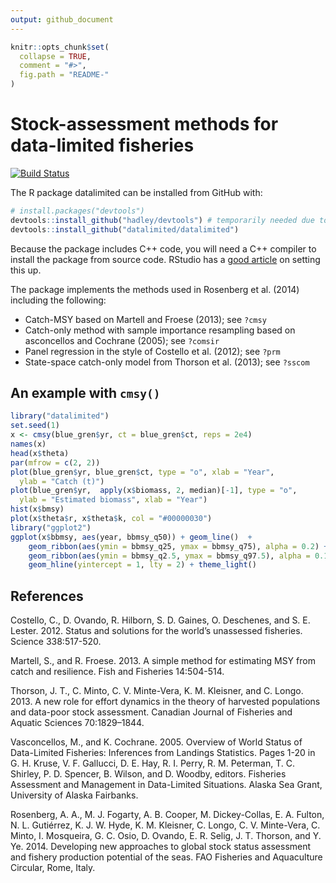 ```yaml
---
output: github_document
---
```


<!-- README.md is generated from README.Rmd. Please edit that file -->

```r
knitr::opts_chunk$set(
  collapse = TRUE,
  comment = "#>",
  fig.path = "README-"
)
```

# Stock-assessment methods for data-limited fisheries

[![Build Status](https://magnum.travis-ci.com/datalimited/datalimited.svg?token=QExyQi6ySw3SZD4gggYN&branch=master)](https://magnum.travis-ci.com/datalimited/datalimited)

The R package datalimited can be installed from GitHub with:

```r
# install.packages("devtools")
devtools::install_github("hadley/devtools") # temporarily needed due to a bug 
devtools::install_github("datalimited/datalimited")
```

Because the package includes C++ code, you will need a C++ compiler to install the package from source code. RStudio has a [good article](https://support.rstudio.com/hc/en-us/articles/200486498-Package-Development-Prerequisites) on setting this up.

The package implements the methods used in Rosenberg et al. (2014) including the following:

- Catch-MSY based on Martell and Froese (2013); see `?cmsy`
- Catch-only method with sample importance resampling based on asconcellos and Cochrane (2005); see `?comsir`
- Panel regression in the style of Costello et al. (2012); see `?prm`
- State-space catch-only model from Thorson et al. (2013); see `?sscom`

## An example with `cmsy()`

```r
library("datalimited")
set.seed(1)
x <- cmsy(blue_gren$yr, ct = blue_gren$ct, reps = 2e4)
names(x)
head(x$theta)
par(mfrow = c(2, 2))
plot(blue_gren$yr, blue_gren$ct, type = "o", xlab = "Year", 
  ylab = "Catch (t)")
plot(blue_gren$yr,  apply(x$biomass, 2, median)[-1], type = "o",
  ylab = "Estimated biomass", xlab = "Year")
hist(x$bmsy)
plot(x$theta$r, x$theta$k, col = "#00000030")
library("ggplot2")
ggplot(x$bbmsy, aes(year, bbmsy_q50)) + geom_line()  +
    geom_ribbon(aes(ymin = bbmsy_q25, ymax = bbmsy_q75), alpha = 0.2) +
    geom_ribbon(aes(ymin = bbmsy_q2.5, ymax = bbmsy_q97.5), alpha = 0.1) +
    geom_hline(yintercept = 1, lty = 2) + theme_light()
```

## References

Costello, C., D. Ovando, R. Hilborn, S. D. Gaines, O. Deschenes, and S. E. Lester. 2012. Status and solutions for the world’s unassessed fisheries. Science 338:517-520.

Martell, S., and R. Froese. 2013. A simple method for estimating MSY from catch and resilience. Fish and Fisheries 14:504-514.

Thorson, J. T., C. Minto, C. V. Minte-Vera, K. M. Kleisner, and C. Longo. 2013. A new role for effort dynamics in the theory of harvested populations and data-poor stock assessment. Canadian Journal of Fisheries and Aquatic Sciences 70:1829–1844.

Vasconcellos, M., and K. Cochrane. 2005. Overview of World Status of Data-Limited Fisheries: Inferences from Landings Statistics. Pages 1-20 in G. H. Kruse, V. F. Gallucci, D. E. Hay, R. I. Perry, R. M. Peterman, T. C. Shirley, P. D. Spencer, B. Wilson, and D. Woodby, editors. Fisheries Assessment and Management in Data-Limited Situations. Alaska Sea Grant, University of Alaska Fairbanks.

Rosenberg, A. A., M. J. Fogarty, A. B. Cooper, M. Dickey-Collas, E. A. Fulton, N. L. Gutiérrez, K. J. W. Hyde, K. M. Kleisner, C. Longo, C. V. Minte-Vera, C. Minto, I. Mosqueira, G. C. Osio, D. Ovando, E. R. Selig, J. T. Thorson, and Y. Ye. 2014. Developing new approaches to global stock status assessment and fishery production potential of the seas. FAO Fisheries and Aquaculture Circular, Rome, Italy.
